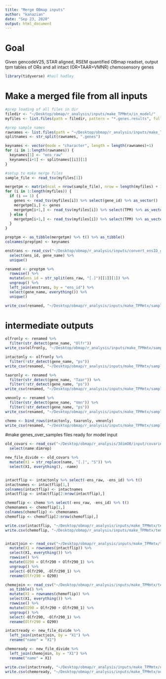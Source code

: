 ```yaml
---
title: "Merge OBmap inputs"
author: "kanazian"
date: "Sep 23, 2020"
output: html_document
---
```


# Goal
Given gencodeV25, STAR aligned, RSEM quantified OBmap readset, output tpm tables of ORs and all intact (OR+TAAR+VMNR) chemosensory genes
```r
library(tidyverse) #hail hadley
```


# Make a merged file from all inputs
```r
#prep loading of all files in dir
filedir <- "~/Desktop/obmap/r_analysis/inputs/make_TPMmtx/in_model/"
myfiles <- list.files(path = filedir, pattern = "*.genes.results", full.names = T)

#prep sample names
rawnames <- list.files(path = "~/Desktop/obmap/r_analysis/inputs/make_TPMmtx/in_model/", pattern = "*.genes.results")
splitnames <- str_split(rawnames, ".genes")

keynames <- vector(mode = "character", length = length(rawnames)+1)
for (i in 1:length(rawnames)) {
  keynames[1] <- "ens_raw"
  keynames[i+1] <- splitnames[[i]][1]
}

#setup to make merge files
sample_file <- read_tsv(myfiles[1])

mergetpm <- matrix(ncol = nrow(sample_file), nrow = length(myfiles) + 1)
for (i in 1:length(myfiles)) {
  if (i == 1) {
    genes <- read_tsv(myfiles[i]) %>% select(gene_id) %>% as_vector()
    mergetpm[i,] <- genes
    mergetpm[i+1,] <- read_tsv(myfiles[i]) %>% select(TPM) %>% as_vector()
  } else {
    mergetpm[i+1,] <- read_tsv(myfiles[i]) %>% select(TPM) %>% as_vector()
  }
}

preptpm <- as_tibble(mergetpm) %>% t() %>% as_tibble()
colnames(preptpm) <- keynames

enstrans <- read_csv("~/Desktop/obmap/r_analysis/inputs/convert_ensID_geneName.csv") %>%
  select(ens_id, gene_name) %>%
  unique()

renamed <- preptpm %>%
  rowwise() %>%
  mutate(ens_id = str_split(ens_raw, "[.]")[[1]][1]) %>%
  ungroup() %>%
  left_join(enstrans, by = "ens_id") %>%
  select(gene_name, everything()) %>%
  unique()

write_csv(renamed, "~/Desktop/obmap/r_analysis/inputs/make_TPMmtx/samples_over_allgenes_200817.csv")
```


# intermediate outputs
```r
olfronly <- renamed %>%
  filter(str_detect(gene_name, "Olfr"))
write_csv(olfronly, "~/Desktop/obmap/r_analysis/inputs/make_TPMmtx/samples_over_allolfrs_200817.csv")

intactonly <- olfronly %>%
  filter(!str_detect(gene_name, "ps"))
write_csv(renamed, "~/Desktop/obmap/r_analysis/inputs/make_TPMmtx/samples_over_intactolfrs_200817.csv")

taaronly <- renamed %>%
  filter(str_detect(gene_name, "Taar")) %>%
  filter(!str_detect(gene_name, "ps"))
write_csv(renamed, "~/Desktop/obmap/r_analysis/inputs/make_TPMmtx/samples_over_intacttaars_200817.csv")

vmnonly <- renamed %>%
  filter(str_detect(gene_name, "Vmn")) %>%
  filter(!str_detect(gene_name, "ps"))
write_csv(renamed, "~/Desktop/obmap/r_analysis/inputs/make_TPMmtx/samples_over_intactvmn_200817.csv")

chemo <- bind_rows(intactonly, taaronly, vmnonly)
write_csv(renamed, "~/Desktop/obmap/r_analysis/inputs/make_TPMmtx/samples_over_intactchemo_200817.csv")
```


#make genes_over_samples files ready for model input
```r
old_covars <- read_csv("~/Desktop/obmap/r_analysis/3dimOB/input/covarintactolfrs_over_samples_200923.csv") %>%
  select(name:dimrep)

new_file_divide <- old_covars %>% 
  mutate(X1 = str_replace(name, "[.]", "S")) %>%
  select(X1, everything(), -name)


intactflip <- intactonly %>% select(-ens_raw, -ens_id) %>% t()
intactnames <- intactflip[1,]
colnames(intactflip) <- intactnames
intactflip <- intactflip[2:nrow(intactflip),]

chemoflip <- chemo %>% select(-ens_raw, -ens_id) %>% t()
chemonames <- chemoflip[1,]
colnames(chemoflip) <- chemonames
chemoflip <- chemoflip[2:nrow(chemoflip),]

write.csv(intactflip, "~/Desktop/obmap/r_analysis/inputs/make_TPMmtx/temp_intactflip.csv")
write.csv(chemoflip, "~/Desktop/obmap/r_analysis/inputs/make_TPMmtx/temp_chemoflip.csv")


intactjoin <- read_csv("~/Desktop/obmap/r_analysis/inputs/make_TPMmtx/temp_intactflip.csv")%>%
  mutate(X1 = rownames(intactflip)) %>%
  select(X1, everything()) %>%
  rowwise() %>%
  mutate(O290 = Olfr290 + Olfr290_1) %>%
  ungroup() %>%
  select(-Olfr290, -Olfr290_1) %>%
  rename(Olfr290 = O290)

chemojoin <- read_csv("~/Desktop/obmap/r_analysis/inputs/make_TPMmtx/temp_chemoflip.csv") %>%
  as_tibble() %>%
  mutate(X1 = rownames(chemoflip)) %>%
  select(X1, everything()) %>% 
  rowwise() %>% 
  mutate(O290 = Olfr290 + Olfr290_1) %>%
  ungroup() %>%
  select(-Olfr290, -Olfr290_1) %>%
  rename(Olfr290 = O290)

intactready <- new_file_divide %>%
  left_join(intactjoin, by = "X1") %>%
  rename("name" = "X1")

chemoready <- new_file_divide %>%
  left_join(chemojoin, by = "X1") %>%
  rename("name" = X1)

write.csv(intactready, "~/Desktop/obmap/r_analysis/inputs/make_TPMmtx/output/covarintactolfrs_over_samples_200923.csv")
write.csv(chemoready, "~/Desktop/obmap/r_analysis/inputs/make_TPMmtx/output/covarintactchemo_over_samples_200923.csv")
```

